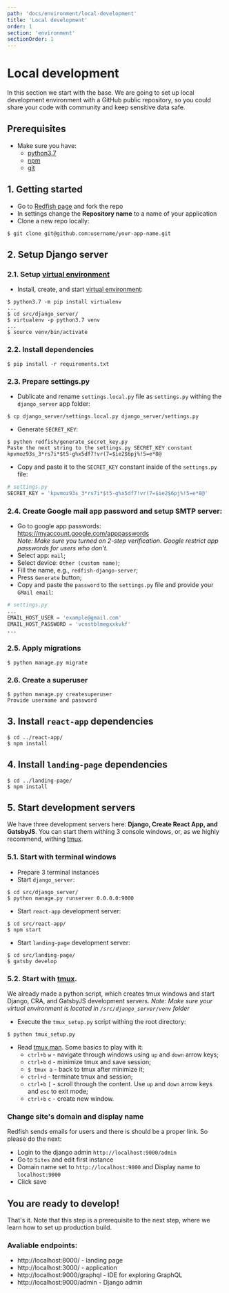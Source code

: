 ```yaml
---
path: 'docs/environment/local-development'
title: 'Local development'
order: 1
section: 'environment'
sectionOrder: 1
---
```


# Local development

In this section we start with the base. We are going to set up local development environment with a GitHub public repository, so you could share your code with community and keep sensitive data safe.

## Prerequisites

- Make sure you have:
  - [python3.7](https://www.python.org/downloads/)
  - [npm](https://www.npmjs.com/get-npm)
  - [git](https://git-scm.com/book/en/v2/Getting-Started-Installing-Git)

## 1. Getting started

- Go to [Redfish page](https://github.com/guandjoy/redfish) and fork the repo
- In settings change the **Repository name** to a name of your application
- Clone a new repo locally:

```shell
$ git clone git@github.com:username/your-app-name.git
```

## 2. Setup Django server

### 2.1. Setup [virtual environment](https://virtualenv.pypa.io/en/latest/)

- Install, create, and start [virtual environment](https://virtualenv.pypa.io/en/latest/):

```shell
$ python3.7 -m pip install virtualenv
...
$ cd src/django_server/
$ virtualenv -p python3.7 venv
...
$ source venv/bin/activate
```

### 2.2. Install dependencies

```shell
$ pip install -r requirements.txt
```

### 2.3. Prepare settings.py

- Dublicate and rename `settings.local.py` file as `settings.py` withing the `django_server` app folder:

```shell
$ cp django_server/settings.local.py django_server/settings.py
```

- Generate `SECRET_KEY`:

```shell
$ python redfish/generate_secret_key.py
Paste the next string to the settings.py SECRET_KEY constant
kpvmoz93s_3*rs7i*$t5-g%x5df7!vr(7=$ie2$6pj%!5=e*8@
```

- Copy and paste it to the `SECRET_KEY` constant inside of the `settings.py` file:

```python
# settings.py
SECRET_KEY = 'kpvmoz93s_3*rs7i*$t5-g%x5df7!vr(7=$ie2$6pj%!5=e*8@'
```

### 2.4. Create Google mail app password and setup SMTP server:

- Go to google app passwords: https://myaccount.google.com/apppasswords \
  _Note: Make sure you turned on 2-step verification. Google restrict app passwords for users who don't._
- Select app: `mail`;
- Select device: `Other (custom name)`;
- Fill the name, e.g., `redfish-django-server`;
- Press `Generate` button;
- Copy and paste the `password` to the `settings.py` file and provide your `GMail email`:

```python
# settings.py
...
EMAIL_HOST_USER = 'example@gmail.com'
EMAIL_HOST_PASSWORD = 'vcnstblmegxxkvkf'
...
```

### 2.5. Apply migrations

```shell
$ python manage.py migrate
```

### 2.6. Create a superuser

```shell
$ python manage.py createsuperuser
Provide username and password
```

## 3. Install `react-app` dependencies

```shell
$ cd ../react-app/
$ npm install
```

## 4. Install `landing-page` dependencies

```shell
$ cd ../landing-page/
$ npm install
```

## 5. Start development servers

We have three development servers here: **Django, Create React App, and GatsbyJS**. You can start them withing 3 console windows, or, as we highly recommend, withing [tmux](https://github.com/tmux/tmux/blob/master/.github/README.md).

### 5.1. Start with terminal windows

- Prepare 3 terminal instances
- Start `django_server`:

```shell
$ cd src/django_server/
$ python manage.py runserver 0.0.0.0:9000
```

- Start `react-app` development server:

```shell
$ cd src/react-app/
$ npm start
```

- Start `landing-page` development server:

```shell
$ cd src/landing-page/
$ gatsby develop
```

### 5.2. Start with [tmux](https://github.com/tmux/tmux/blob/master/.github/README.md).

We already made a python script, which creates tmux windows and start Django, CRA, and GatsbyJS development servers.
_Note: Make sure your virtual environment is located in `/src/django_server/venv` folder_

- Execute the `tmux_setup.py` script withing the root directory:

```shell
$ python tmux_setup.py
```

- Read [tmux man](http://man.openbsd.org/OpenBSD-current/man1/tmux.1). Some basics to play with it:
  - `ctrl+b` `w` - navigate through windows using `up` and `down` arrow keys;
  - `ctrl+b` `d` - minimize tmux and save session;
  - `$ tmux a` - back to tmux after minimize it;
  - `ctrl+d` - terminate tmux and session;
  - `ctrl+b` `[` - scroll through the content. Use `up` and `down` arrow keys and `esc` to exit mode;
  - `ctrl+b` `c` - create new window.

### Change site's domain and display name

Redfish sends emails for users and there is should be a proper link. So please do the next:

- Login to the django admin `http://localhost:9000/admin`
- Go to `Sites` and edit first instance
- Domain name set to `http://localhost:9000` and Display name to `localhost:9000`
- Click save

## You are ready to develop!

That's it. Note that this step is a prerequisite to the next step, where we learn how to set up production build.

### Avaliable endpoints:

- http://localhost:8000/ - landing page
- http://localhost:3000/ - application
- http://localhost:9000/graphql - IDE for exploring GraphQL
- http://localhost:9000/admin - Django admin

